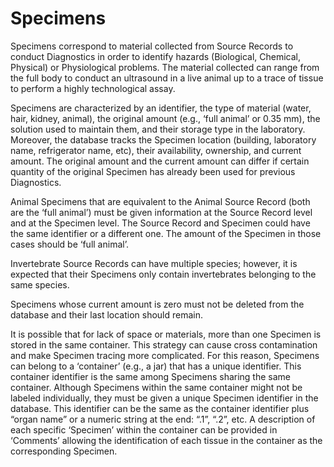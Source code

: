 # Specimens {.unnumbered}

Specimens correspond to material collected from Source Records to conduct Diagnostics in order to identify hazards (Biological, Chemical, Physical) or Physiological problems. The material collected can range from the full body to conduct an ultrasound in a live animal up to a trace of tissue to perform a highly technological assay.

Specimens are characterized by an identifier, the type of material (water, hair, kidney, animal), the original amount (e.g., 'full animal' or 0.35 mm), the solution used to maintain them, and their storage type in the laboratory. Moreover, the database tracks the Specimen location (building, laboratory name, refrigerator name, etc), their availability, ownership, and current amount. The original amount and the current amount can differ if certain quantity of the original Specimen has already been used for previous Diagnostics.

Animal Specimens that are equivalent to the Animal Source Record (both are the 'full animal') must be given information at the Source Record level and at the Specimen level. The Source Record and Specimen could have the same identifier or a different one. The amount of the Specimen in those cases should be 'full animal'.

Invertebrate Source Records can have multiple species; however, it is expected that their Specimens only contain invertebrates belonging to the same species.

Specimens whose current amount is zero must not be deleted from the database and their last location should remain.

It is possible that for lack of space or materials, more than one Specimen is stored in the same container. This strategy can cause cross contamination and make Specimen tracing more complicated. For this reason, Specimens can belong to a 'container' (e.g., a jar) that has a unique identifier. This container identifier is the same among Specimens sharing the same container. Although Specimens within the same container might not be labeled individually, they must be given a unique Specimen identifier in the database. This identifier can be the same as the container identifier plus "organ name" or a numeric string at the end: ".1", ".2", etc. A description of each specific 'Specimen' within the container can be provided in 'Comments' allowing the identification of each tissue in the container as the corresponding Specimen.
